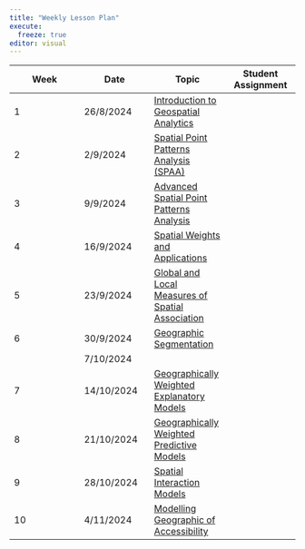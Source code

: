 ```yaml
---
title: "Weekly Lesson Plan"
execute: 
  freeze: true
editor: visual
---
```


| Week | Date       | Topic                                                                             | Student Assignment        |
|------------------|------------------|-------------------|------------------|
| 1    | 26/8/2024  | [Introduction to Geospatial Analytics](outline/Lesson01_outline.html)             |                           |
| 2    | 2/9/2024   | [Spatial Point Patterns Analysis (SPAA)](outline/Lesson02_outline.html)           |                           |
| 3    | 9/9/2024   | [Advanced Spatial Point Patterns Analysis](outline/Lesson03_outline.html)         |                           |
| 4    | 16/9/2024  | [Spatial Weights and Applications](outline/Lesson04_outline.html)                 |  |
| 5    | 23/9/2024  | [Global and Local Measures of Spatial Association](outline/Lesson05_outline.html) |                           |
| 6    | 30/9/2024  | [Geographic Segmentation](outline/Lesson06_outline.html)                          |                           |
|      | 7/10/2024  |                                                                                   |  |
| 7    | 14/10/2024 | [Geographically Weighted Explanatory Models](outline/Lesson07_outline.html)       |                           |
| 8    | 21/10/2024 | [Geographically Weighted Predictive Models](outline/Lesson08_outline.html)        |                           |
| 9    | 28/10/2024 | [Spatial Interaction Models](outline/Lesson09_outline.html)                       |  |
| 10   | 4/11/2024  | [Modelling Geographic of Accessibility](outline/Lesson10_outline.html)            |                           |

